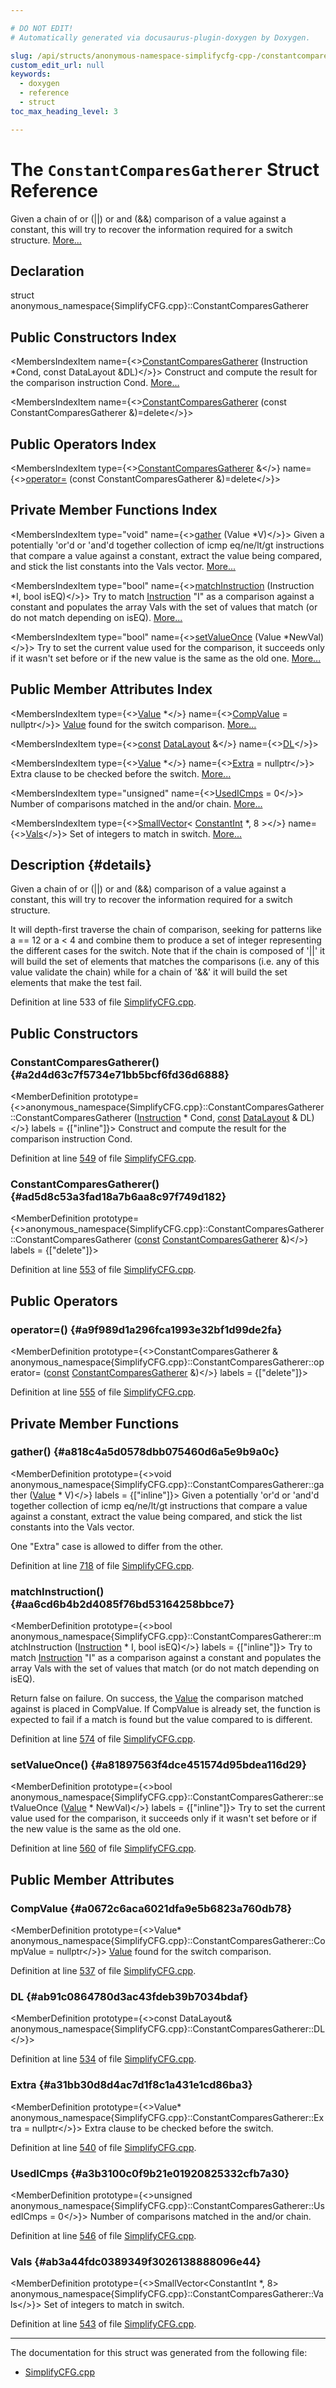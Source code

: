```yaml
---

# DO NOT EDIT!
# Automatically generated via docusaurus-plugin-doxygen by Doxygen.

slug: /api/structs/anonymous-namespace-simplifycfg-cpp-/constantcomparesgatherer
custom_edit_url: null
keywords:
  - doxygen
  - reference
  - struct
toc_max_heading_level: 3

---
```





# The `ConstantComparesGatherer` Struct Reference

<DoxygenPage pluginConfig={pluginConfig}>

Given a chain of or (||) or and (&amp;&amp;) comparison of a value against a constant, this will try to recover the information required for a switch structure. <a href="#details">More...</a>

## Declaration

<CodeBlock>struct anonymous_namespace{SimplifyCFG.cpp}::ConstantComparesGatherer</CodeBlock>

## Public Constructors Index

<MembersIndex>

<MembersIndexItem
  name={<><a href="#a2d4d63c7f5734e71bb5bcf6fd36d6888">ConstantComparesGatherer</a> (Instruction &#42;Cond, const DataLayout &amp;DL)</>}>
Construct and compute the result for the comparison instruction Cond. <a href="#a2d4d63c7f5734e71bb5bcf6fd36d6888">More...</a>
</MembersIndexItem>

<MembersIndexItem
  name={<><a href="#ad5d8c53a3fad18a7b6aa8c97f749d182">ConstantComparesGatherer</a> (const ConstantComparesGatherer &amp;)=delete</>}>
</MembersIndexItem>

</MembersIndex>

## Public Operators Index

<MembersIndex>

<MembersIndexItem
  type={<><a href="/docs/api/structs/anonymous-namespace-simplifycfg-cpp-/constantcomparesgatherer">ConstantComparesGatherer</a> &amp;</>}
  name={<><a href="#a9f989d1a296fca1993e32bf1d99de2fa">operator=</a> (const ConstantComparesGatherer &amp;)=delete</>}>
</MembersIndexItem>

</MembersIndex>

## Private Member Functions Index

<MembersIndex>

<MembersIndexItem
  type="void"
  name={<><a href="#a818c4a5d0578dbb075460d6a5e9b9a0c">gather</a> (Value &#42;V)</>}>
Given a potentially &#39;or&#39;d or &#39;and&#39;d together collection of icmp eq/ne/lt/gt instructions that compare a value against a constant, extract the value being compared, and stick the list constants into the Vals vector. <a href="#a818c4a5d0578dbb075460d6a5e9b9a0c">More...</a>
</MembersIndexItem>

<MembersIndexItem
  type="bool"
  name={<><a href="#aa6cd6b4b2d4085f76bd53164258bbce7">matchInstruction</a> (Instruction &#42;I, bool isEQ)</>}>
Try to match <a href="/docs/api/classes/llvm/instruction">Instruction</a> &quot;I&quot; as a comparison against a constant and populates the array Vals with the set of values that match (or do not match depending on isEQ). <a href="#aa6cd6b4b2d4085f76bd53164258bbce7">More...</a>
</MembersIndexItem>

<MembersIndexItem
  type="bool"
  name={<><a href="#a81897563f4dce451574d95bdea116d29">setValueOnce</a> (Value &#42;NewVal)</>}>
Try to set the current value used for the comparison, it succeeds only if it wasn&#39;t set before or if the new value is the same as the old one. <a href="#a81897563f4dce451574d95bdea116d29">More...</a>
</MembersIndexItem>

</MembersIndex>

## Public Member Attributes Index

<MembersIndex>

<MembersIndexItem
  type={<><a href="/docs/api/classes/llvm/value">Value</a> &#42;</>}
  name={<><a href="#a0672c6aca6021dfa9e5b6823a760db78">CompValue</a> = nullptr</>}>
<a href="/docs/api/classes/llvm/value">Value</a> found for the switch comparison. <a href="#a0672c6aca6021dfa9e5b6823a760db78">More...</a>
</MembersIndexItem>

<MembersIndexItem
  type={<><a href="/docs/api/files/lib/lib/target/lib/target/aarch64/aarch64promoteconstant-cpp/#a90f8350fecae261c25be85d38b451bff">const</a> <a href="/docs/api/classes/llvm/datalayout">DataLayout</a> &amp;</>}
  name={<><a href="#ab91c0864780d3ac43fdeb39b7034bdaf">DL</a></>}>
</MembersIndexItem>

<MembersIndexItem
  type={<><a href="/docs/api/classes/llvm/value">Value</a> &#42;</>}
  name={<><a href="#a31bb30d8d4ac7d1f8c1a431e1cd86ba3">Extra</a> = nullptr</>}>
Extra clause to be checked before the switch. <a href="#a31bb30d8d4ac7d1f8c1a431e1cd86ba3">More...</a>
</MembersIndexItem>

<MembersIndexItem
  type="unsigned"
  name={<><a href="#a3b3100c0f9b21e01920825332cfb7a30">UsedICmps</a> = 0</>}>
Number of comparisons matched in the and/or chain. <a href="#a3b3100c0f9b21e01920825332cfb7a30">More...</a>
</MembersIndexItem>

<MembersIndexItem
  type={<><a href="/docs/api/classes/llvm/smallvector">SmallVector</a>&lt; <a href="/docs/api/classes/llvm/constantint">ConstantInt</a> &#42;, 8 &gt;</>}
  name={<><a href="#ab3a44fdc0389349f3026138888096e44">Vals</a></>}>
Set of integers to match in switch. <a href="#ab3a44fdc0389349f3026138888096e44">More...</a>
</MembersIndexItem>

</MembersIndex>

## Description {#details}

Given a chain of or (||) or and (&amp;&amp;) comparison of a value against a constant, this will try to recover the information required for a switch structure.

It will depth-first traverse the chain of comparison, seeking for patterns like a == 12 or a &lt; 4 and combine them to produce a set of integer representing the different cases for the switch. Note that if the chain is composed of &#39;||&#39; it will build the set of elements that matches the comparisons (i.e. any of this value validate the chain) while for a chain of &#39;&amp;&amp;&#39; it will build the set elements that make the test fail.

Definition at line 533 of file <a href="/docs/api/files/lib/lib/transforms/lib/transforms/utils/simplifycfg-cpp">SimplifyCFG.cpp</a>.

<SectionDefinition>

## Public Constructors

### ConstantComparesGatherer() {#a2d4d63c7f5734e71bb5bcf6fd36d6888}

<MemberDefinition
  prototype={<>anonymous&#95;namespace&#123;SimplifyCFG.cpp&#125;::ConstantComparesGatherer::ConstantComparesGatherer (<a href="/docs/api/classes/llvm/instruction">Instruction</a> &#42; Cond, <a href="/docs/api/files/lib/lib/target/lib/target/aarch64/aarch64promoteconstant-cpp/#a90f8350fecae261c25be85d38b451bff">const</a> <a href="/docs/api/classes/llvm/datalayout">DataLayout</a> &amp; DL)</>}
  labels = {["inline"]}>
Construct and compute the result for the comparison instruction Cond.

Definition at line <a href="/docs/api/files/lib/lib/transforms/lib/transforms/utils/simplifycfg-cpp/#l00549">549</a> of file <a href="/docs/api/files/lib/lib/transforms/lib/transforms/utils/simplifycfg-cpp">SimplifyCFG.cpp</a>.
</MemberDefinition>

### ConstantComparesGatherer() {#ad5d8c53a3fad18a7b6aa8c97f749d182}

<MemberDefinition
  prototype={<>anonymous&#95;namespace&#123;SimplifyCFG.cpp&#125;::ConstantComparesGatherer::ConstantComparesGatherer (<a href="/docs/api/files/lib/lib/target/lib/target/aarch64/aarch64promoteconstant-cpp/#a90f8350fecae261c25be85d38b451bff">const</a> <a href="/docs/api/structs/anonymous-namespace-simplifycfg-cpp-/constantcomparesgatherer">ConstantComparesGatherer</a> &amp;)</>}
  labels = {["delete"]}>

Definition at line <a href="/docs/api/files/lib/lib/transforms/lib/transforms/utils/simplifycfg-cpp/#l00553">553</a> of file <a href="/docs/api/files/lib/lib/transforms/lib/transforms/utils/simplifycfg-cpp">SimplifyCFG.cpp</a>.
</MemberDefinition>

</SectionDefinition>

<SectionDefinition>

## Public Operators

### operator=() {#a9f989d1a296fca1993e32bf1d99de2fa}

<MemberDefinition
  prototype={<>ConstantComparesGatherer &amp; anonymous&#95;namespace&#123;SimplifyCFG.cpp&#125;::ConstantComparesGatherer::operator= (<a href="/docs/api/files/lib/lib/target/lib/target/aarch64/aarch64promoteconstant-cpp/#a90f8350fecae261c25be85d38b451bff">const</a> <a href="/docs/api/structs/anonymous-namespace-simplifycfg-cpp-/constantcomparesgatherer">ConstantComparesGatherer</a> &amp;)</>}
  labels = {["delete"]}>

Definition at line <a href="/docs/api/files/lib/lib/transforms/lib/transforms/utils/simplifycfg-cpp/#l00555">555</a> of file <a href="/docs/api/files/lib/lib/transforms/lib/transforms/utils/simplifycfg-cpp">SimplifyCFG.cpp</a>.
</MemberDefinition>

</SectionDefinition>

<SectionDefinition>

## Private Member Functions

### gather() {#a818c4a5d0578dbb075460d6a5e9b9a0c}

<MemberDefinition
  prototype={<>void anonymous&#95;namespace&#123;SimplifyCFG.cpp&#125;::ConstantComparesGatherer::gather (<a href="/docs/api/classes/llvm/value">Value</a> &#42; V)</>}
  labels = {["inline"]}>
Given a potentially &#39;or&#39;d or &#39;and&#39;d together collection of icmp eq/ne/lt/gt instructions that compare a value against a constant, extract the value being compared, and stick the list constants into the Vals vector.

One &quot;Extra&quot; case is allowed to differ from the other.

Definition at line <a href="/docs/api/files/lib/lib/transforms/lib/transforms/utils/simplifycfg-cpp/#l00718">718</a> of file <a href="/docs/api/files/lib/lib/transforms/lib/transforms/utils/simplifycfg-cpp">SimplifyCFG.cpp</a>.
</MemberDefinition>

### matchInstruction() {#aa6cd6b4b2d4085f76bd53164258bbce7}

<MemberDefinition
  prototype={<>bool anonymous&#95;namespace&#123;SimplifyCFG.cpp&#125;::ConstantComparesGatherer::matchInstruction (<a href="/docs/api/classes/llvm/instruction">Instruction</a> &#42; I, bool isEQ)</>}
  labels = {["inline"]}>
Try to match <a href="/docs/api/classes/llvm/instruction">Instruction</a> &quot;I&quot; as a comparison against a constant and populates the array Vals with the set of values that match (or do not match depending on isEQ).

Return false on failure. On success, the <a href="/docs/api/classes/llvm/value">Value</a> the comparison matched against is placed in CompValue. If CompValue is already set, the function is expected to fail if a match is found but the value compared to is different.

Definition at line <a href="/docs/api/files/lib/lib/transforms/lib/transforms/utils/simplifycfg-cpp/#l00574">574</a> of file <a href="/docs/api/files/lib/lib/transforms/lib/transforms/utils/simplifycfg-cpp">SimplifyCFG.cpp</a>.
</MemberDefinition>

### setValueOnce() {#a81897563f4dce451574d95bdea116d29}

<MemberDefinition
  prototype={<>bool anonymous&#95;namespace&#123;SimplifyCFG.cpp&#125;::ConstantComparesGatherer::setValueOnce (<a href="/docs/api/classes/llvm/value">Value</a> &#42; NewVal)</>}
  labels = {["inline"]}>
Try to set the current value used for the comparison, it succeeds only if it wasn&#39;t set before or if the new value is the same as the old one.

Definition at line <a href="/docs/api/files/lib/lib/transforms/lib/transforms/utils/simplifycfg-cpp/#l00560">560</a> of file <a href="/docs/api/files/lib/lib/transforms/lib/transforms/utils/simplifycfg-cpp">SimplifyCFG.cpp</a>.
</MemberDefinition>

</SectionDefinition>

<SectionDefinition>

## Public Member Attributes

### CompValue {#a0672c6aca6021dfa9e5b6823a760db78}

<MemberDefinition
  prototype={<>Value&#42; anonymous&#95;namespace&#123;SimplifyCFG.cpp&#125;::ConstantComparesGatherer::CompValue = nullptr</>}>
<a href="/docs/api/classes/llvm/value">Value</a> found for the switch comparison.

Definition at line <a href="/docs/api/files/lib/lib/transforms/lib/transforms/utils/simplifycfg-cpp/#l00537">537</a> of file <a href="/docs/api/files/lib/lib/transforms/lib/transforms/utils/simplifycfg-cpp">SimplifyCFG.cpp</a>.
</MemberDefinition>

### DL {#ab91c0864780d3ac43fdeb39b7034bdaf}

<MemberDefinition
  prototype={<>const DataLayout&amp; anonymous&#95;namespace&#123;SimplifyCFG.cpp&#125;::ConstantComparesGatherer::DL</>}>

Definition at line <a href="/docs/api/files/lib/lib/transforms/lib/transforms/utils/simplifycfg-cpp/#l00534">534</a> of file <a href="/docs/api/files/lib/lib/transforms/lib/transforms/utils/simplifycfg-cpp">SimplifyCFG.cpp</a>.
</MemberDefinition>

### Extra {#a31bb30d8d4ac7d1f8c1a431e1cd86ba3}

<MemberDefinition
  prototype={<>Value&#42; anonymous&#95;namespace&#123;SimplifyCFG.cpp&#125;::ConstantComparesGatherer::Extra = nullptr</>}>
Extra clause to be checked before the switch.

Definition at line <a href="/docs/api/files/lib/lib/transforms/lib/transforms/utils/simplifycfg-cpp/#l00540">540</a> of file <a href="/docs/api/files/lib/lib/transforms/lib/transforms/utils/simplifycfg-cpp">SimplifyCFG.cpp</a>.
</MemberDefinition>

### UsedICmps {#a3b3100c0f9b21e01920825332cfb7a30}

<MemberDefinition
  prototype={<>unsigned anonymous&#95;namespace&#123;SimplifyCFG.cpp&#125;::ConstantComparesGatherer::UsedICmps = 0</>}>
Number of comparisons matched in the and/or chain.

Definition at line <a href="/docs/api/files/lib/lib/transforms/lib/transforms/utils/simplifycfg-cpp/#l00546">546</a> of file <a href="/docs/api/files/lib/lib/transforms/lib/transforms/utils/simplifycfg-cpp">SimplifyCFG.cpp</a>.
</MemberDefinition>

### Vals {#ab3a44fdc0389349f3026138888096e44}

<MemberDefinition
  prototype={<>SmallVector&lt;ConstantInt &#42;, 8&gt; anonymous&#95;namespace&#123;SimplifyCFG.cpp&#125;::ConstantComparesGatherer::Vals</>}>
Set of integers to match in switch.

Definition at line <a href="/docs/api/files/lib/lib/transforms/lib/transforms/utils/simplifycfg-cpp/#l00543">543</a> of file <a href="/docs/api/files/lib/lib/transforms/lib/transforms/utils/simplifycfg-cpp">SimplifyCFG.cpp</a>.
</MemberDefinition>

</SectionDefinition>

<hr/>

The documentation for this struct was generated from the following file:

<ul>
<li><a href="/docs/api/files/lib/lib/transforms/lib/transforms/utils/simplifycfg-cpp">SimplifyCFG.cpp</a></li>
</ul>

</DoxygenPage>
